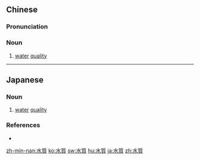 {{also|水质}}
==Chinese==
{{zh-forms|s=水质}}

===Pronunciation===
{{zh-pron
|m=shuǐ质
|c=seoi2 zat1
|mn=chúi-chit
|cat=n
}}

===Noun===
{{zh-noun}}

# [[water]] [[quality]]

----

==Japanese==
{{ja-kanjitab|すい|しつ|yomi=on}}

===Noun===
{{ja-noun|すいしつ}}

# [[water]] [[quality]]

===References===
* {{R:Shogakukan}}

[[zh-min-nan:水質]]
[[ko:水質]]
[[sw:水質]]
[[hu:水質]]
[[ja:水質]]
[[zh:水質]]